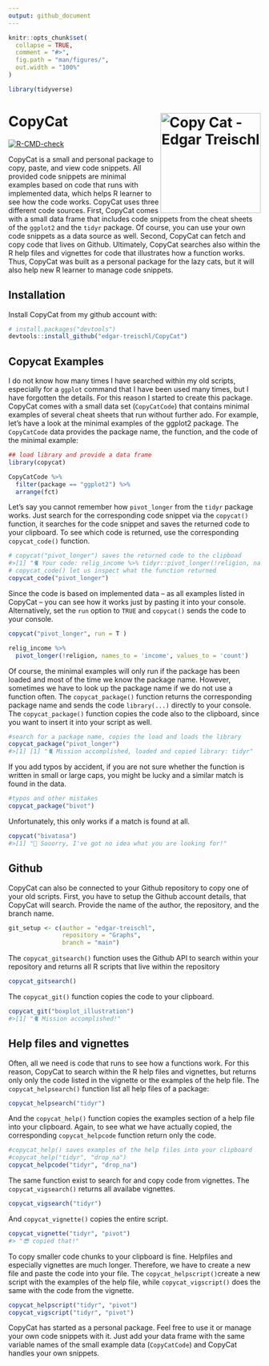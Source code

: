 ```yaml
---
output: github_document
---
```


<!-- README.md is generated from README.Rmd. Please edit that file -->

```r
knitr::opts_chunk$set(
  collapse = TRUE,
  comment = "#>",
  fig.path = "man/figures/",
  out.width = "100%"
)

library(tidyverse)

```

# CopyCat <img src="man/figures/sticker.png" align="right" width="200" alt="Copy Cat - Edgar Treischl"/>

<!-- badges: start -->

[![R-CMD-check](https://github.com/edgar-treischl/CopyCat/workflows/R-CMD-check/badge.svg)](https://github.com/edgar-treischl/CopyCat/actions)
<!-- badges: end -->

CopyCat is a small and personal package to copy, paste, and view code snippets. All provided code snippets are minimal examples based on code that runs with implemented data, which helps R learner to see how the code works. CopyCat uses three different code sources. First, CopyCat comes with a small data frame that includes code snippets from the cheat sheets of the `ggplot2` and the `tidyr` package. Of course, you can use your own code snippets as a data source as well. Second, CopyCat can fetch and copy code that lives on Github. Ultimately, CopyCat searches also within the R help files and vignettes for code that illustrates how a function works. Thus, CopyCat was built as a personal package for the lazy cats, but it will also help new R learner to manage code snippets. 



## Installation

Install CopyCat from my github account with:

``` r
# install.packages("devtools")
devtools::install_github("edgar-treischl/CopyCat")
```

## Copycat Examples

I do not know how many times I have searched within my old scripts, especially for a `ggplot` command that I have been used many times, but I have forgotten the details. For this reason I started to create this package. CopyCat comes with a small data set (`CopyCatCode`) that contains minimal examples of several cheat sheets that run without further ado. For example, let's have a look at the minimal examples of the ggplot2 package. The `CopyCatCode` data provides the package name, the function, and the code of the minimal example:

```r
## load library and provide a data frame 
library(copycat)

CopyCatCode %>% 
  filter(package == "ggplot2") %>% 
  arrange(fct)
```


Let's say you cannot remember how `pivot_longer` from the `tidyr` package works. Just search for the corresponding code snippet via the `copycat()` function, it searches for the code snippet and saves the returned code to your clipboard. To see which code is returned, use the corresponding `copycat_code()` function.

```r
# copycat("pivot_longer") saves the returned code to the clipboad
#>[1] "🐈 Your code: relig_income %>% tidyr::pivot_longer(!religion, names_to = #>'income', values_to = 'count')"
# copycat_code() let us inspect what the function returned 
copycat_code("pivot_longer")

```

Since the code is based on implemented data -- as all examples listed in CopyCat -- you can see how it works just by pasting it into your console. Alternatively, set the `run` option to `TRUE` and `copycat()` sends the code to your console.

```r
copycat("pivot_longer", run = T )
```

```r
relig_income %>% 
  pivot_longer(!religion, names_to = 'income', values_to = 'count')
```



Of course, the minimal examples will only run if the package has been loaded and most of the time we know the package name. However, sometimes we have to look up the package name if we do not use a function often. The `copycat_package()` function returns the corresponding package name and sends the code `library(...)` directly to your console. The `copycat_package()` function copies the code also to the clipboard, since you want to insert it into your script as well.

```r
#search for a package name, copies the load and loads the library
copycat_package("pivot_longer")
#>[1] [1] "🐈 Mission accomplished, loaded and copied library: tidyr"
```

If you add typos by accident, if you are not sure whether the function is written in small or large caps, you might be lucky and a similar match is found in the data.

```r
#typos and other mistakes 
copycat_package("bivot")
```

Unfortunately, this only works if a match is found at all.

```r
copycat("bivatasa")
#>[1] "💩 Sooorry, I've got no idea what you are looking for!"
```

## Github

CopyCat can also be connected to your Github repository to copy one of your old scripts. First, you have to setup the Github account details, that CopyCat will search. Provide the name of the author, the repository, and the branch name.

```r
git_setup <- c(author = "edgar-treischl",
               repository = "Graphs",
               branch = "main")
```

The `copycat_gitsearch()` function uses the Github API to search within your repository and returns all R scripts that live within the repository


```r
copycat_gitsearch()
```

The `copycat_git()` function copies the code to your clipboard.

```r
copycat_git("boxplot_illustration")
#>[1] "🐈 Mission accomplished!"
```

## Help files and vignettes

Often, all we need is code that runs to see how a functions work. For this reason, CopyCat to search within the R help files and vignettes, but returns only only the code listed in the vignette or the examples of the help file. The `copycat_helpsearch()` function list all help files of a package:


```r
copycat_helpsearch("tidyr")
```

And the `copycat_help()` function copies the examples section of a help file into your clipboard. Again, to see what we have actually copied, the corresponding `copycat_helpcode` function return only the code.

```r
#copycat_help() saves examples of the help files into your clipboard
#copycat_help("tidyr", "drop_na")
copycat_helpcode("tidyr", "drop_na")
```

The same function exist to search for and copy code from vignettes. The `copycat_vigsearch()` returns all availabe vignettes. 

```r
copycat_vigsearch("tidyr")
```

And `copycat_vignette()` copies the entire script. 

```r
copycat_vignette("tidyr", "pivot")
#> "😎 copied that!"
```

To copy smaller code chunks to your clipboard is fine. Helpfiles and especially vignettes are much longer. Therefore, we have to create a new file and paste the code into your file. The `copycat_helpscript()`create a new script with the examples of the help file, while `copycat_vigscript()` does the same with the code from the vignette.

```r
copycat_helpscript("tidyr", "pivot")
copycat_vigscript("tidyr", "pivot")
```



CopyCat has started as a personal package. Feel free to use it or manage your own code snippets with it. Just add your data frame with the same variable names of the small example data (`CopyCatCode`) and CopyCat handles your own snippets. 
